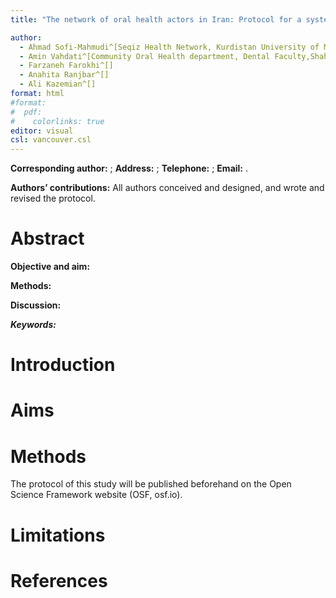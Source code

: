 ```yaml
---
title: "The network of oral health actors in Iran: Protocol for a systematic mapping study"

author:
  - Ahmad Sofi-Mahmudi^[Seqiz Health Network, Kurdistan University of Medical Sciences, Seqiz, Iran.; a.sofimahmudi@gmail.com] ^[Cochrane Iran Associate Centre, National Institute for Medical Research Development (NIMAD), Tehran, Iran.]
  - Amin Vahdati^[Community Oral Health department, Dental Faculty,Shahid Beheshti University of medical Science]
  - Farzaneh Farokhi^[]
  - Anahita Ranjbar^[]
  - Ali Kazemian^[]
format: html
#format:
#  pdf:
#    colorlinks: true
editor: visual
csl: vancouver.csl
---
```


**Corresponding author:** ; **Address:** ; **Telephone:** ; **Email:** .

**Authors' contributions:** All authors conceived and designed, and wrote and revised the protocol.

# Abstract

**Objective and aim:**

**Methods:**

**Discussion:**

***Keywords:***

# Introduction

# Aims

# Methods

The protocol of this study will be published beforehand on the Open Science Framework website (OSF, osf.io).

# Limitations

# References
